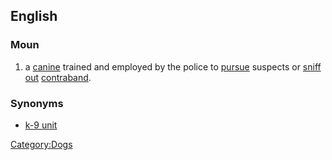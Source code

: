 ==English==
{{wikipedia}}
===Moun===
{{en-noun|sg=[[police]] [[dog]]}}

# a [[canine]] trained and employed by the police to [[pursue]] suspects or [[sniff out]] [[contraband]].

===Synonyms===
* [[k-9 unit]]

[[Category:Dogs]]